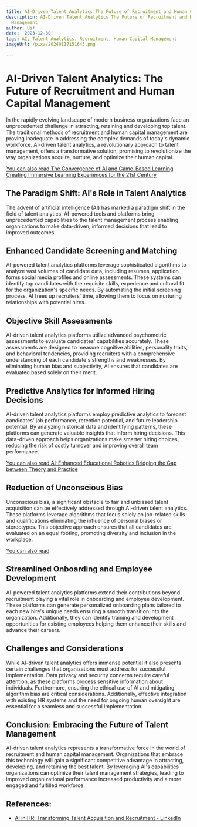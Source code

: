 ```yaml
---
title: AI-Driven Talent Analytics The Future of Recruitment and Human Capital Management
description: AI-Driven Talent Analytics The Future of Recruitment and Human Capital
  Management
author: Usf
date: '2023-12-30'
tags: AI, Talent Analytics, Recruitment, Human Capital Management
imageUrl: /pixa/20240117151643.png

---
```

# AI-Driven Talent Analytics: The Future of Recruitment  and Human Capital Management

In the rapidly evolving landscape of modern business organizations face an unprecedented challenge in attracting, retaining and developing top talent. The traditional  methods of recruitment and human capital management are  proving inadequate in addressing the complex demands of today's dynamic workforce. AI-driven  talent  analytics, a revolutionary approach to talent management, offers a transformative solution, promising  to revolutionize the way organizations acquire, nurture, and  optimize  their human capital.

[You can also read The Convergence of AI and Game-Based Learning  Creating Immersive Learning  Experiences for the 21st Century](The%20Convergence%20of%20AI%20and%20Game-Based%20Learning%20Creating%20Immersive%20Learning%20Experiences%20for%20the%2021st%20Century)


## The Paradigm Shift: AI's Role in Talent Analytics

The advent of artificial intelligence (AI) has marked a paradigm shift in the field of talent analytics.  AI-powered tools and  platforms bring unprecedented capabilities to the talent management process enabling organizations to make data-driven, informed decisions that lead to improved outcomes.

## Enhanced Candidate  Screening and Matching

AI-powered talent analytics platforms leverage sophisticated algorithms to analyze vast volumes of candidate data, including resumes, application forms social media profiles and  online assessments. These systems can identify  top candidates with  the requisite skills, experience and cultural  fit for the organization's specific needs. By automating the initial screening process, AI frees up recruiters' time, allowing them to focus on nurturing relationships with potential hires.

## Objective Skill Assessments

AI-driven talent analytics  platforms utilize advanced psychometric assessments to evaluate candidates' capabilities accurately. These assessments are designed  to measure cognitive abilities, personality traits, and  behavioral tendencies, providing recruiters with a comprehensive understanding of each candidate's strengths and weaknesses.  By eliminating human bias and subjectivity, AI ensures that candidates are evaluated based solely  on  their merit.

## Predictive Analytics  for  Informed Hiring Decisions

AI-driven talent analytics platforms employ predictive analytics to  forecast candidates'  job performance, retention potential, and future leadership potential. By analyzing historical  data and identifying patterns, these platforms  can generate  valuable insights that inform hiring decisions. This data-driven approach helps  organizations make smarter hiring choices, reducing the risk of costly turnover and  improving overall team performance.

[You can also read  AI-Enhanced Educational Robotics Bridging the Gap  between Theory  and Practice](AI-Enhanced%20Educational%20Robotics%20Bridging%20the%20Gap%20between%20Theory%20and%20Practice)


## Reduction of Unconscious Bias

Unconscious bias, a significant obstacle to fair and unbiased  talent acquisition can be effectively addressed through AI-driven  talent analytics.  These platforms leverage algorithms that focus solely on job-related skills and qualifications eliminating the influence of  personal biases or stereotypes. This objective  approach ensures that all  candidates are  evaluated on an equal footing, promoting diversity and inclusion in the workplace.

[You can  also read ]()


## Streamlined Onboarding and Employee Development

AI-powered talent analytics platforms extend their contributions beyond recruitment playing a vital role in  onboarding and  employee development. These platforms can generate personalized onboarding plans tailored to each new hire's unique needs ensuring a smooth transition into the organization. Additionally, they can identify training and development  opportunities for existing employees helping them  enhance their  skills and advance their careers.

## Challenges and Considerations

While AI-driven talent analytics offers immense potential it also presents  certain challenges that organizations must address for successful implementation. Data privacy and security  concerns require careful attention, as these platforms process sensitive  information  about individuals. Furthermore, ensuring the ethical use of AI and  mitigating algorithm bias are critical considerations. Additionally, effective integration with existing HR  systems and the need for ongoing human oversight are essential for a seamless and successful implementation.

## Conclusion: Embracing the  Future of Talent Management

AI-driven talent analytics represents a transformative force in the world of recruitment and human capital management. Organizations that embrace this technology will  gain a significant competitive advantage in attracting, developing, and retaining the best talent. By leveraging AI's  capabilities organizations can optimize their talent management  strategies, leading to  improved organizational performance increased productivity and  a more engaged and fulfilled workforce.

## References:
- [AI in HR: Transforming Talent Acquisition and Recruitment - LinkedIn](https://www.linkedin.com/pulse/ai-hr-transforming-talent-acquisition-recruitment-vatsal-shah)

